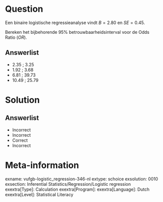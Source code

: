 Question
========

Een binaire logistische regressieanalyse vindt $B = 2.80$ en $SE = 0.45$. 

Bereken het bijbehorende 95% betrouwbaarheidsinterval voor de Odds Ratio (*OR*).
  
Answerlist
----------
* 2.35 ; 3.25
* 1.92 ; 3.68
* 6.81 ; 39.73
* 10.49 ; 25.79

Solution
========

Answerlist
----------
* Incorrect
* Incorrect
* Correct
* Incorrect

Meta-information
================
exname: vufgb-logistic_regression-346-nl
extype: schoice
exsolution: 0010
exsection: Inferential Statistics/Regression/Logistic regression
exextra[Type]: Calculation
exextra[Program]: 
exextra[Language]: Dutch
exextra[Level]: Statistical Literacy